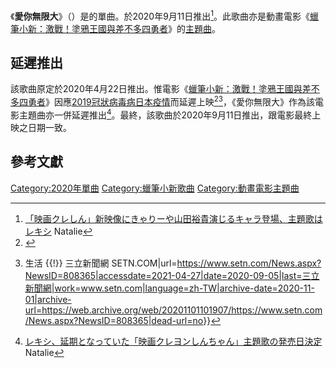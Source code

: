 
{{Infobox Single
| Name           = 愛你無限大
| Artist         = [[池田貴史|池田貴史]]
| Album          = 
| A-side         = 
| B-side         = Takeda’ 〜アナザーレキシver.〜
| Cover          = 
| Caption        = 
| Released       = 2020年9月11日<br>2020年9月23日（[[CD|CD]]）
| Format         = [[單曲|單曲]]
| Recorded       = 
| Genre          = [[日本流行音樂|日本流行音樂]]、[[兒歌|兒歌]]
| Length         = 
| Label          = [[伽羅古録盤|伽羅古録盤]]
| Writer         = [[池田貴史|池田貴史]]
| Producer       = 
| Certification  = 
| Chart position = 
| Last single    = 
| This single    = 
| Next single    = 
| Misc           =  
}}

《'''愛你無限大'''》（{{lang-ja|ギガアイシテル}}）是{{lj|池田貴史|レキシ}}的單曲。於2020年9月11日推出<ref name="Natalie">[https://natalie.mu/eiga/news/368434 「映画クレしん」新映像にきゃりーや山田裕貴演じるキャラ登場、主題歌はレキシ] {{Wayback|url=https://natalie.mu/eiga/news/368434 |date=20210415162641 }} Natalie</ref>。此歌曲亦是動畫電影《[[蠟筆小新：激戰！塗鴉王國與差不多四勇者|蠟筆小新：激戰！塗鴉王國與差不多四勇者]]》的[[主題曲|主題曲]]。

==延遲推出==
該歌曲原定於2020年4月22日推出。惟電影《[[蠟筆小新：激戰！塗鴉王國與差不多四勇者|蠟筆小新：激戰！塗鴉王國與差不多四勇者]]》因應[[2019冠狀病毒病日本疫情|2019冠狀病毒病日本疫情]]而延遲上映<ref>{{Cite web|title=2020蜡笔小新电影《激战！涂鸦王国与差不多四勇者》9月11日上映|url=https://www.mkmyo.com/film/2020-crayon-shinchan.html|accessdate=2021-04-27|work=www.mkmyo.com|archive-date=2021-04-29|archive-url=https://web.archive.org/web/20210429173115/https://www.mkmyo.com/film/2020-crayon-shinchan.html|dead-url=no}}</ref><ref>{{Cite web|title=蠟筆小新《激戰！塗鴉王國與差不多四勇者》9月11日上映 {{!}} 生活 {{!}} 三立新聞網 SETN.COM|url=https://www.setn.com/News.aspx?NewsID=808365|accessdate=2021-04-27|date=2020-09-05|last=三立新聞網|work=www.setn.com|language=zh-TW|archive-date=2020-11-01|archive-url=https://web.archive.org/web/20201101101907/https://www.setn.com/News.aspx?NewsID=808365|dead-url=no}}</ref>，《愛你無限大》作為該電影主題曲亦一併延遲推出<ref>[https://natalie.mu/music/news/390095 レキシ、延期となっていた「映画クレヨンしんちゃん」主題歌の発売日決定] {{Wayback|url=https://natalie.mu/music/news/390095 |date=20210415155335 }} Natalie</ref>。最終，該歌曲於2020年9月11日推出，跟電影最終上映之日期一致。

== 參考文獻 ==
{{Reflist}}

{{蠟筆小新}}

[[Category:2020年單曲|Category:2020年單曲]]
[[Category:蠟筆小新歌曲|Category:蠟筆小新歌曲]]
[[Category:動畫電影主題曲|Category:動畫電影主題曲]]
{{single-stub}}